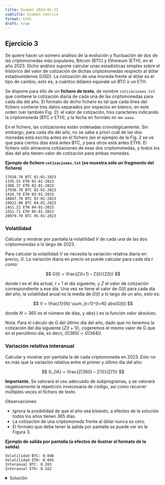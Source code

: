 ```yaml
---
title: Examen 2024-01-12
subtitle: Examen teórico
format: html
draft: true
---
```


## Ejercicio 3

Se quiere hacer un somero análisis de la evolución y fluctuación de dos de las criptomonedas más populares, Bitcoin (BTC) y Ethereum (ETH), en el año 2023. Dicho análisis supone calcular unas estadísticas simples sobre el histórico del valor de cotización de dichas criptomonedas respecto al dólar estadounidense (USD). La cotización de una moneda frente al dólar es el tipo de cambio, esto es, a cuántos dólares equivale un BTC o un ETH. 

Se dispone para ello de un **fichero de texto**, de nombre `cotizaciones.txt` que contiene la cotización diaria de cada una de las criptomonedas para cada día del año. El formato de dicho fichero es tal que cada línea del fichero contiene tres datos separados por espacios en blanco, en este orden (ver también Fig. 2): el valor de cotización, tres caracteres indicando la criptomoneda (BTC o ETH), y la fecha en formato `dd-mm-aaaa`.

En el fichero, las cotizaciones están ordenadas cronológicamente. Sin embargo, para cada día del año, no se sabe a priori cuál de las dos monedas está escrita antes en el fichero (en el ejemplo de la Fig. 2 se ve que para ciertos días está antes BTC, y para otros está antes ETH). El fichero sólo almacena cotizaciones de esas dos criptomonedas, y todos los días del año tienen valor de cotización para ambas monedas. 

**Ejemplo de fichero `cotizaciones.txt` (se muestra sólo un fragmento del fichero)**

```plaintext
17438.70 BTC 01-01-2023
1335.55 ETH 01-01-2023
1388.37 ETH 02-01-2023
17936.70 BTC 02-01-2023
1416.79 ETH 03-01-2023
18847.70 BTC 03-01-2023
19922.90 BTC 04-01-2023
1451.22 ETH 04-01-2023
1551.71 ETH 05-01-2023
20979.70 BTC 05-01-2023
```

### Volatilidad

Calcular y mostrar por pantalla la volatilidad $V$ de cada una de las dos criptomonedas a lo largo de 2023.

Para calcular la volatilidad $V$ se necesita la variación relativa diaria en precio, $G$. La variación diaria en precio se puede calcular para cada día $t$ como:

$$
G(t) = \frac{Z(t+1) – Z(t)}{Z(t)}
$$

donde $t$ es el día actual, $t+1$ el día siguiente, y $Z$ el valor de cotización correspondiente a ese día. Una vez se tiene el valor de $G(t)$ para cada día del año, la volatilidad anual es la media de $G(t)$ a lo largo de un año, esto es: 

$$
V = \frac{1}{N} \sum_{t=1}^{t=N} abs(G(t))
$$

donde $N=365$ es el número de días, y $abs(\cdot)$ es la función valor absoluto.

::: {.callout-warning}
Nota: Para el cálculo de $G$ del último día del año, dado que no tenemos la cotización del día siguiente ($Z(t+1)$), cogeremos el mismo valor de G que en el penúltimo día, es decir, $G(365) = G(364))$.
:::

### Variación relativa interanual

Calcular y mostrar por pantalla la \textit{variación relativa interanual} de cada criptomoneda en 2023. Esto no es más que la variación relativa entre el primer y último día del año:

$$
G_{IA} = \frac{Z(365) – Z(1)}{Z(1)}
$$

**Importante**, Se valorará el uso adecuado de subprogramas, y se valorará negativamente la  repetición innecesaria de código, así como recorrer múltiples veces el fichero de texto.

Observaciones:

- Ignora la posibilidad de que el año sea bisiesto, a efectos de la solución todos los años tienen 365 días.
- La cotización de una criptomoneda frente al dólar nunca es cero.
- El formato que debe tener la salida por pantalla se puede ver en la Figura 3.

**Ejemplo de salida por pantalla (a efectos de ilustrar el formato de la salida)**

```plaintext
Volatilidad BTC: 0.048
Volatilidad ETH: 0.045
Interanual BTC: 0.203
Interanual ETH: 0.162
```

<!-- SOLUCION ORIGINAL EN PASCAL

program criptomonedas_conVec;

const
   DIASANIO = 365;

type
   tpVecReales = array[1..DIASANIO] of real;
   
function variacionRelativa(cSig, cAnt: real): real;
begin
   variacionRelativa := (cSig - cAnt) / cAnt;
end;

function volatilidadAnual(v: tpVecReales): real;
var
   vol: real; i: integer;
begin
   vol := 0.0;   
   for i:=1 to (DIASANIO-1) do
   begin
      vol := vol + abs(variacionRelativa(v[i+1], v[i]));
   end;
   vol := vol + variacionRelativa(v[DIASANIO], v[DIASANIO-1]);
   vol := vol / DIASANIO;
   volatilidadAnual := vol;
end;

var
   vETH, vBTC: tpVecReales;
   f: text;
   volETH, volBTC: real;
   interanualETH, interanualBTC: real;
   i: integer;
   mon1, mon2, c: char;
   cot1, cot2: real;
begin
   // 0. Leer de fichero y almacenar en vectores correspondientes }
   assign(f, 'cotizaciones.txt');
   reset(f);
   i := 1;
   while not eof(f) do 
   begin
      readln(f, cot1, c, mon1); 
      readln(f, cot2, c, mon2);
      { Se asume que mon1 siempre sera B o E, si no, con else-if }
      if (mon1 = 'B') then 
      begin
         vBTC[i] := cot1;
         vETH[i] := cot2;
      end
      else // if (mon1 = 'E') then 
      begin
         vBTC[i] := cot2;
         vETH[i] := cot1;
      end;
      i := i + 1;
   end;
   close(f);
   
   // 1. Volatilidad
   volETH := volatilidadAnual(vETH);
   volBTC := volatilidadAnual(vBTC);
   
   // 2. Variacion interanual
   interanualETH := variacionRelativa(vETH[DIASANIO], vETH[1]);
   interanualBTC := variacionRelativa(vBTC[DIASANIO], vBTC[1]);
   
   writeln('Volatilidad BTC: ', volBTC:1:3);
   writeln('Volatilidad ETH: ', volETH:1:3);

   writeln('Interanual BTC: ', interanualBTC:1:3);
   writeln('Interanual ETH: ', interanualETH:1:3);
 end.

-->

<details>
<summary>Solución</summary>

```python
def variacion_relativa(cSig, cAnt):
    return (cSig - cAnt) / cAnt


def volatilidad_anual(v):
    vol = 0.0
    for i in range(len(v) - 1):
        vol += abs(variacion_relativa(v[i + 1], v[i]))
    # Sin usar -1
    vol += variacion_relativa(v[len(v) - 1], v[len(v) - 2])
    vol /= len(v)
    return vol


def leer_fichero(fichero):
    vETH = []
    vBTC = []
    with open(fichero, "r") as f:
        line = f.readline()
        while line != "":
            datos = line.split(" ")
            if datos[1] == "ETH":
                vETH.append(float(datos[0]))
            else:
                vBTC.append(float(datos[0]))
            line = f.readline()
    return [vETH, vBTC]


cotizaciones = leer_fichero("cotizaciones.txt")
vETH = cotizaciones[0]
vBTC = cotizaciones[1]

# 1. Volatilidad
volETH = volatilidad_anual(vETH)
volBTC = volatilidad_anual(vBTC)

# 2. Variacion interanual
interanualETH = variacion_relativa(vETH[len(vETH) - 1], vETH[0])
interanualBTC = variacion_relativa(vBTC[len(vBTC) - 1], vBTC[0])

print(f"Volatilidad BTC: {volBTC:.3f}")
print(f"Volatilidad ETH: {volETH:.3f}")
print(f"Interanual BTC: {interanualBTC:.3f}")
print(f"Interanual ETH: {interanualETH:.3f}")
```

</details>

